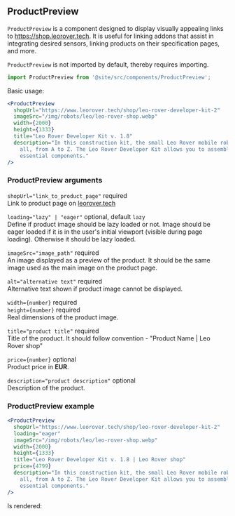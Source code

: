 
## ProductPreview

`ProductPreview` is a component designed to display visually appealing links to
https://shop.leorover.tech. It is useful for linking addons that assist in
integrating desired sensors, linking products on their specification pages, and
more.

`ProductPreview` is not imported by default, thereby requires importing.

```jsx
import ProductPreview from '@site/src/components/ProductPreview';
```

Basic usage:

```jsx
<ProductPreview
  shopUrl="https://www.leorover.tech/shop/leo-rover-developer-kit-2"
  imageSrc="/img/robots/leo/leo-rover-shop.webp"
  width={2000}
  height={1333}
  title="Leo Rover Developer Kit v. 1.8"
  description="In this construction kit, the small Leo Rover mobile robot contains
    all, from A to Z. The Leo Rover Developer Kit allows you to assemble the robot's
    essential components."
/>
```

### ProductPreview arguments

`shopUrl="link_to_product_page"` required \
Link to product page on [leorover.tech](https://leorover.tech)

`loading="lazy" | "eager"` optional, default `lazy` \
Define if product image should be lazy loaded or not. Image should be eager loaded
if it is in the user's initial viewport (visible during page loading). Otherwise
it should be lazy loaded.

`imageSrc="image_path"` required \
An image displayed as a preview of the product. It should be the same image used
as the main image on the product page.

`alt="alternative text"` required \
Alternative text shown if product image cannot be displayed.

`width={number}` required \
`height={number}` required \
Real dimensions of the product image.

`title="product title"` required \
Title of the product. It should follow convention - "Product Name | Leo Rover shop"

`price={number}` optional \
Product price in **EUR**.

`description="product description"` optional \
Description of the product.

### ProductPreview example

```jsx
<ProductPreview
  shopUrl="https://www.leorover.tech/shop/leo-rover-developer-kit-2"
  loading="eager"
  imageSrc="/img/robots/leo/leo-rover-shop.webp"
  width={2000}
  height={1333}
  title="Leo Rover Developer Kit v. 1.8 | Leo Rover shop"
  price={4799}
  description="In this construction kit, the small Leo Rover mobile robot contains
    all, from A to Z. The Leo Rover Developer Kit allows you to assemble the robot's
    essential components."
/>
```

Is rendered:

<ProductPreview
  shopUrl="https://www.leorover.tech/shop/leo-rover-developer-kit-2"
  loading="eager"
  imageSrc="/img/robots/leo/leo-rover-shop.webp"
  width={2000}
  height={1333}
  title="Leo Rover Developer Kit v. 1.8 | Leo Rover shop"
  price={4799}
  description="In this construction kit, the small Leo Rover mobile robot contains
    all, from A to Z. The Leo Rover Developer Kit allows you to assemble the robot's
    essential components."
/>
